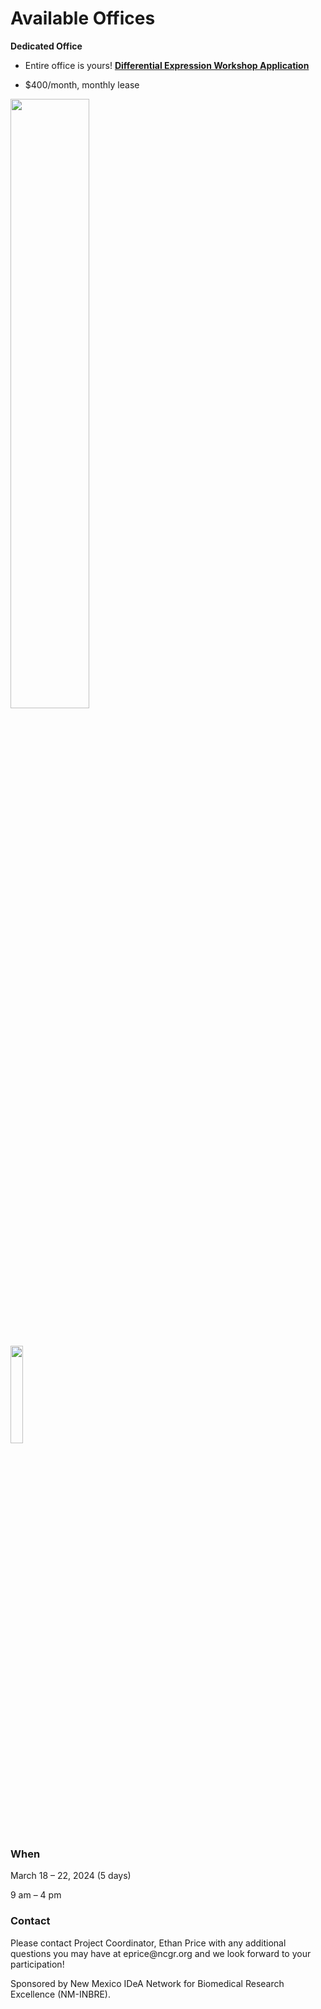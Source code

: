 
# Available Offices{-}

**Dedicated Office**

- Entire office is yours! 
[**Differential Expression Workshop Application**](https://docs.google.com/forms/d/e/1FAIpQLScpoKxE0yAnCK3yOl5hBde7MtOWCOeXYxvjBfWyDcA9hHDGrw/viewform)


- $400/month, monthly lease

![](./Figures/ncgr.png){width=50%}



<br>

![](./Figures/ncgr.png){width=20%}

### When{-}

March 18 – 22, 2024 (5 days)

9 am – 4 pm


### Contact{-}

Please contact Project Coordinator, Ethan Price with any additional questions you may have at eprice@ncgr.org and we look forward to your participation!

Sponsored by New Mexico IDeA Network for Biomedical Research Excellence (NM-INBRE).

